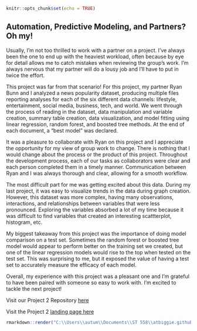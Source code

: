
```r
knitr::opts_chunk$set(echo = TRUE)
```

## Automation, Predictive Modeling, and Partners? Oh my!  


Usually, I'm not too thrilled to work with a partner on a project. I've always been the one to end up with the heaviest workload, often because by eye for detail allows me to catch mistakes when reviewing the group's work. I'm always nervous that my partner will do a lousy job and I'll have to put in twice the effort.  

This project was far from that scenario! For this project, my partner Ryan Bunn and I analyzed a news popularity dataset, producing multiple files reporting analyses for each of the six different data channels: lifestyle, entertainment, social media, business, tech, and world. We went through the process of reading in the dataset, data manipulation and variable creation, summary table creation, data visualization, and model fitting using linear regression, random forest, and boosted tree methods. At the end of each document, a "best model" was declared.  

It was a pleasure to collaborate with Ryan on this project and I appreciate the opportunity for my view of group work to change. There is nothing that I would change about the process or the product of this project. Throughout the development process, each of our tasks as collaborators were clear and each person completed them in a timely manner. Communication between Ryan and I was always thorough and clear, allowing for a smooth workflow.  

The most difficult part for me was getting excited about this data. During my last project, it was easy to visualize trends in the data during graph creation. However, this dataset was more complex, having many observations, interactions, and relationships between variables that were less pronounced. Exploring the variables absorbed a lot of my time because it was difficult to find variables that created an interesting scattterplot, histogram, etc.  

My biggest takeaway from this project was the importance of doing model comparison on a test set. Sometimes the random forest or boosted tree model would appear to perform better on the training set we created, but one of the linear regression models would rise to the top when tested on the test set. This was surprising to me, but it exposed the value of having a test set to accurately measure the efficacy of each model.  

Overall, my experience with this project was a pleasant one and I'm grateful to have been paired with someone so easy to work with. I'm excited to tackle the next project!  


Visit our Project 2 Repository [here](https://github.com/atbiggie/Project2)  

Visit the Project 2 [landing page here](https://atbiggie.github.io/Project2)  

```r
rmarkdown::render("C:\\Users\\autum\\Documents\\ST 558\\atbiggie.github.io\\_Rmd\\2021-10-30-My-Project-2-Experience.Rmd", output_format = "github_document", output_dir = "../atbiggie.github.io/_posts/", output_options = list(html_preview = FALSE))
```

